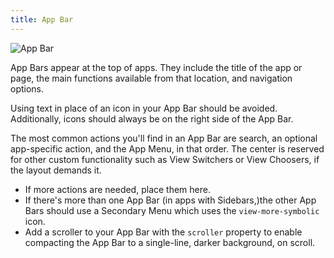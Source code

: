 ```yaml
---
title: App Bar
---
```


![App Bar](/images/helium/hig/appbar_normal.png)

App Bars appear at the top of apps. They include the title of the app or page, the main functions available from that location, and navigation options.

Using text in place of an icon in your App Bar should be avoided. Additionally, icons should always be on the right side of the App Bar.

The most common actions you'll find in an App Bar are search, an optional app-specific action, and the App Menu, in that order. The center is reserved for other custom functionality such as View Switchers or View Choosers, if the layout demands it.

- If more actions are needed, place them here.
- If there's more than one App Bar (in apps with Sidebars,)the other App Bars should use a Secondary Menu which uses the `view-more-symbolic` icon.
- Add a scroller to your App Bar with the `scroller` property to enable compacting the App Bar to a single-line, darker background, on scroll.
